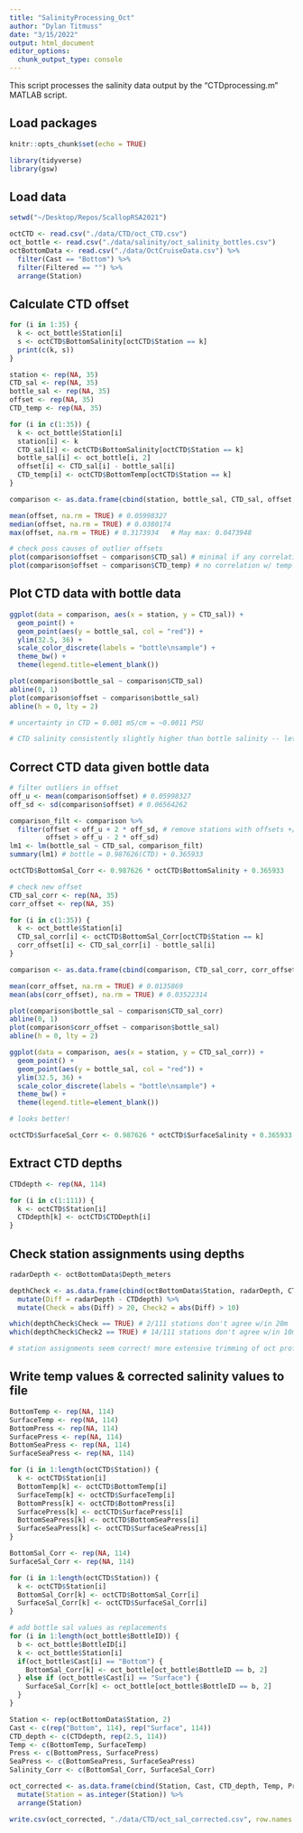 ```yaml
---
title: "SalinityProcessing_Oct"
author: "Dylan Titmuss"
date: "3/15/2022"
output: html_document
editor_options: 
  chunk_output_type: console
---
```


This script processes the salinity data output by the "CTDprocessing.m" MATLAB script.

## Load packages
```r
knitr::opts_chunk$set(echo = TRUE)

library(tidyverse)
library(gsw)
```

## Load data
```r
setwd("~/Desktop/Repos/ScallopRSA2021")

octCTD <- read.csv("./data/CTD/oct_CTD.csv")
oct_bottle <- read.csv("./data/salinity/oct_salinity_bottles.csv")
octBottomData <- read.csv("./data/OctCruiseData.csv") %>%
  filter(Cast == "Bottom") %>%
  filter(Filtered == "") %>%
  arrange(Station)
```

## Calculate CTD offset
```r
for (i in 1:35) {
  k <- oct_bottle$Station[i]
  s <- octCTD$BottomSalinity[octCTD$Station == k]
  print(c(k, s))
}

station <- rep(NA, 35)
CTD_sal <- rep(NA, 35)
bottle_sal <- rep(NA, 35)
offset <- rep(NA, 35)
CTD_temp <- rep(NA, 35)

for (i in c(1:35)) {
  k <- oct_bottle$Station[i]
  station[i] <- k
  CTD_sal[i] <- octCTD$BottomSalinity[octCTD$Station == k]
  bottle_sal[i] <- oct_bottle[i, 2]
  offset[i] <- CTD_sal[i] - bottle_sal[i]
  CTD_temp[i] <- octCTD$BottomTemp[octCTD$Station == k]
}

comparison <- as.data.frame(cbind(station, bottle_sal, CTD_sal, offset, CTD_temp))

mean(offset, na.rm = TRUE) # 0.05998327
median(offset, na.rm = TRUE) # 0.0380174
max(offset, na.rm = TRUE) # 0.3173934   # May max: 0.0473948

# check poss causes of outlier offsets
plot(comparison$offset ~ comparison$CTD_sal) # minimal if any correlation w/ sal
plot(comparison$offset ~ comparison$CTD_temp) # no correlation w/ temp
```

## Plot CTD data with bottle data
```r
ggplot(data = comparison, aes(x = station, y = CTD_sal)) +
  geom_point() +
  geom_point(aes(y = bottle_sal, col = "red")) +
  ylim(32.5, 36) +
  scale_color_discrete(labels = "bottle\nsample") +
  theme_bw() +
  theme(legend.title=element_blank())

plot(comparison$bottle_sal ~ comparison$CTD_sal)
abline(0, 1)
plot(comparison$offset ~ comparison$bottle_sal)
abline(h = 0, lty = 2)

# uncertainty in CTD = 0.001 mS/cm = ~0.0011 PSU

# CTD salinity consistently slightly higher than bottle salinity -- let's do a correction
```

## Correct CTD data given bottle data
```r
# filter outliers in offset
off_u <- mean(comparison$offset) # 0.05998327
off_sd <- sd(comparison$offset) # 0.06564262

comparison_filt <- comparison %>%
  filter(offset < off_u + 2 * off_sd, # remove stations with offsets +/- 2 sd from mean
         offset > off_u - 2 * off_sd) 
lm1 <- lm(bottle_sal ~ CTD_sal, comparison_filt)
summary(lm1) # bottle = 0.987626(CTD) + 0.365933

octCTD$BottomSal_Corr <- 0.987626 * octCTD$BottomSalinity + 0.365933

# check new offset
CTD_sal_corr <- rep(NA, 35)
corr_offset <- rep(NA, 35)

for (i in c(1:35)) {
  k <- oct_bottle$Station[i]
  CTD_sal_corr[i] <- octCTD$BottomSal_Corr[octCTD$Station == k]
  corr_offset[i] <- CTD_sal_corr[i] - bottle_sal[i]
}

comparison <- as.data.frame(cbind(comparison, CTD_sal_corr, corr_offset))

mean(corr_offset, na.rm = TRUE) # 0.0135869
mean(abs(corr_offset), na.rm = TRUE) # 0.03522314

plot(comparison$bottle_sal ~ comparison$CTD_sal_corr)
abline(0, 1)
plot(comparison$corr_offset ~ comparison$bottle_sal)
abline(h = 0, lty = 2)

ggplot(data = comparison, aes(x = station, y = CTD_sal_corr)) +
  geom_point() +
  geom_point(aes(y = bottle_sal, col = "red")) +
  ylim(32.5, 36) +
  scale_color_discrete(labels = "bottle\nsample") +
  theme_bw() +
  theme(legend.title=element_blank())

# looks better!

octCTD$SurfaceSal_Corr <- 0.987626 * octCTD$SurfaceSalinity + 0.365933
```

## Extract CTD depths
```r
CTDdepth <- rep(NA, 114)

for (i in c(1:111)) {
  k <- octCTD$Station[i]
  CTDdepth[k] <- octCTD$CTDDepth[i]
}
```

## Check station assignments using depths
```r
radarDepth <- octBottomData$Depth_meters

depthCheck <- as.data.frame(cbind(octBottomData$Station, radarDepth, CTDdepth)) %>%
  mutate(Diff = radarDepth - CTDdepth) %>%
  mutate(Check = abs(Diff) > 20, Check2 = abs(Diff) > 10)

which(depthCheck$Check == TRUE) # 2/111 stations don't agree w/in 20m
which(depthCheck$Check2 == TRUE) # 14/111 stations don't agree w/in 10m

# station assignments seem correct! more extensive trimming of oct profiles compared to may -- greater divergence makes sense
```

## Write temp values & corrected salinity values to file
```r
BottomTemp <- rep(NA, 114)
SurfaceTemp <- rep(NA, 114)
BottomPress <- rep(NA, 114)
SurfacePress <- rep(NA, 114)
BottomSeaPress <- rep(NA, 114)
SurfaceSeaPress <- rep(NA, 114)

for (i in 1:length(octCTD$Station)) {
  k <- octCTD$Station[i]
  BottomTemp[k] <- octCTD$BottomTemp[i]
  SurfaceTemp[k] <- octCTD$SurfaceTemp[i]
  BottomPress[k] <- octCTD$BottomPress[i]
  SurfacePress[k] <- octCTD$SurfacePress[i]
  BottomSeaPress[k] <- octCTD$BottomSeaPress[i]
  SurfaceSeaPress[k] <- octCTD$SurfaceSeaPress[i]
}

BottomSal_Corr <- rep(NA, 114)
SurfaceSal_Corr <- rep(NA, 114)

for (i in 1:length(octCTD$Station)) {
  k <- octCTD$Station[i]
  BottomSal_Corr[k] <- octCTD$BottomSal_Corr[i]
  SurfaceSal_Corr[k] <- octCTD$SurfaceSal_Corr[i]
}

# add bottle sal values as replacements
for (i in 1:length(oct_bottle$BottleID)) {
  b <- oct_bottle$BottleID[i]
  k <- oct_bottle$Station[i]
  if(oct_bottle$Cast[i] == "Bottom") {
    BottomSal_Corr[k] <- oct_bottle[oct_bottle$BottleID == b, 2]
  } else if (oct_bottle$Cast[i] == "Surface") {
    SurfaceSal_Corr[k] <- oct_bottle[oct_bottle$BottleID == b, 2]
  }
}

Station <- rep(octBottomData$Station, 2)
Cast <- c(rep("Bottom", 114), rep("Surface", 114))
CTD_depth <- c(CTDdepth, rep(2.5, 114))
Temp <- c(BottomTemp, SurfaceTemp)
Press <- c(BottomPress, SurfacePress)
SeaPress <- c(BottomSeaPress, SurfaceSeaPress)
Salinity_Corr <- c(BottomSal_Corr, SurfaceSal_Corr)

oct_corrected <- as.data.frame(cbind(Station, Cast, CTD_depth, Temp, Press, SeaPress, Salinity_Corr)) %>%
  mutate(Station = as.integer(Station)) %>%
  arrange(Station)

write.csv(oct_corrected, "./data/CTD/oct_sal_corrected.csv", row.names = FALSE)
```
